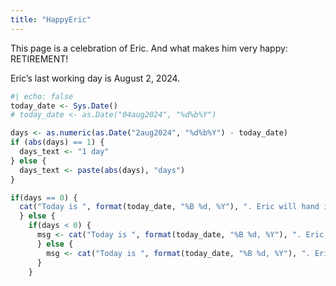 ```yaml
---
title: "HappyEric"
---
```


This page is a celebration of Eric. And what makes him very happy: RETIREMENT!

Eric's last working day is August 2, 2024.

```r
#| echo: false
today_date <- Sys.Date()
# today_date <- as.Date("04aug2024", "%d%b%Y")

days <- as.numeric(as.Date("2aug2024", "%d%b%Y") - today_date)
if (abs(days) == 1) {
  days_text <- "1 day"
} else {
  days_text <- paste(abs(days), "days")
}

if(days == 0) {
  cat("Today is ", format(today_date, "%B %d, %Y"), ". Eric will hand in the laptop, charger, \nbuilding pass and Amex card. Done!", sep = "")
  } else {
    if(days < 0) {
      msg <- cat("Today is ", format(today_date, "%B %d, %Y"), ". Eric has already been retired ", days_text, ".", sep = "")
      } else {
        msg <- cat("Today is ", format(today_date, "%B %d, %Y"), ". Eric has ", days_text, " before he is done.", sep = "")
      }
    }


```
